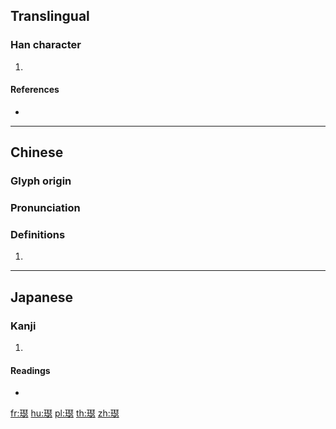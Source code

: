 {{character info/new}}
==Translingual==

===Han character===
{{Han char|rn=96|rad=玉|as=13|sn=17|four=11131|canj=MGMGH|ids=⿰𤣩瑟}}

# {{defn|Han|sort=玉13}}

====References====
* {{Han ref|kx=0743.180|dkj=21288|dj=1152.150|hdz=21139.080|uh=74B1|ud=29873|bh=ED6C|bd=60780}}

----

==Chinese==
{{zh-forms}}

===Glyph origin===
{{Han etym}}

===Pronunciation===
{{zh-pron
|m=sè
|c=sat1
|mn=
|mc=y
|oc=y
|cat=
}}

===Definitions===
{{zh-hanzi}}

# {{rfdef|zh}}

----

==Japanese==

===Kanji===
{{ja-kanji|grade=|rs=玉13}}

# {{defn|lang=ja|sort=玉13}}

====Readings====
* {{ja-readings|on=[[しつ]] (shitsu), [[しち]] (shichi)|kun=[[あざやか]] (azayaka)|nanori=}}

[[fr:璱]]
[[hu:璱]]
[[pl:璱]]
[[th:璱]]
[[zh:璱]]